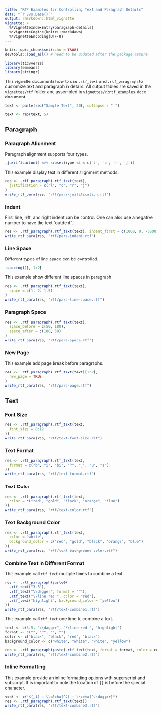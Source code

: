 ```yaml
---
title: "RTF Examples for Controlling Text and Paragraph Details"
date: "`r Sys.Date()`"
output: rmarkdown::html_vignette
vignette: >
  %\VignetteIndexEntry{paragraph-details}
  %\VignetteEngine{knitr::rmarkdown}
  %\VignetteEncoding{UTF-8}
---
```


```r
knitr::opts_chunk$set(echo = TRUE)
devtools::load_all() # need to be updated after the package mature

library(tidyverse)
library(emmeans)
library(stringr)

```


This vignette documents how to use `.rtf_text` and `.rtf_paragraph` to customize text and paragraph in details. All output tables are saved in the `vignettes/rtf` folder and assembled in `vignettes/r2rtf_examples.docx` document. 


```r
text <- paste(rep("Sample Text", 20), collapse = " ")
```

```r
text <- rep(text, 5)
```

## Paragraph 

### Paragraph Alignment 

Paragraph alignment supports four types. 

```r
.justification() %>% subset(type %in% c("l", "c", "r", "j"))
```

This example display text in different alignment methods.

```r
res <- .rtf_paragraph(.rtf_text(text),
  justification = c("l", "c", "r", "j")
)
write_rtf_para(res, "rtf/para-justification.rtf")
```

### Indent 

First line, left, and right indent can be control. One can also use a negative number to have the text "outdent".

```r
res <- .rtf_paragraph(.rtf_text(text), indent_first = c(1000, 0, -1000), indent_left = c(500, -500), indent_right = 500)
write_rtf_para(res, "rtf/para-indent.rtf")
```


### Line Space

Different types of line space can be controlled.

```r
.spacing()[, 1:2]
```

This example show different line spaces in paragraph. 

```r
res <- .rtf_paragraph(.rtf_text(text),
  space = c(1, 2, 1.5)
)
write_rtf_para(res, "rtf/para-line-space.rtf")
```

### Paragraph Space

```r
res <- .rtf_paragraph(.rtf_text(text),
  space_before = c(50, 180),
  space_after = c(180, 50)
)
write_rtf_para(res, "rtf/para-space.rtf")
```


### New Page

This example add page break before paragraphs. 
```r
res <- .rtf_paragraph(.rtf_text(text)[1:2],
  new_page = TRUE
)
write_rtf_para(res, "rtf/para-page.rtf")
```

## Text

### Font Size
```r
res <- .rtf_paragraph(.rtf_text(text,
  font_size = 8:12
))
write_rtf_para(res, "rtf/text-font-size.rtf")
```

### Text Format
```r
res <- .rtf_paragraph(.rtf_text(text,
  format = c("b", "i", "bi", "^", "_", "u", "s")
))
write_rtf_para(res, "rtf/text-format.rtf")
```

### Text Color
```r
res <- .rtf_paragraph(.rtf_text(text,
  color = c("red", "gold", "black", "orange", "blue")
))
write_rtf_para(res, "rtf/text-color.rtf")
```

### Text Background Color
```r
res <- .rtf_paragraph(.rtf_text(text,
  color = "white",
  background_color = c("red", "gold", "black", "orange", "blue")
))
write_rtf_para(res, "rtf/text-background-color.rtf")
```


### Combine Text in Different Format

This example call `rtf_text` multiple times to combine a text.
```r
res <- .rtf_paragraph(paste0(
  .rtf_text("3.5"),
  .rtf_text("\\dagger", format = "^"),
  .rtf_text("\\line red ", color = "red"),
  .rtf_text("highlight", background_color = "yellow")
))
write_rtf_para(res, "rtf/text-combine1.rtf")
```

This example call `rtf_text` one time to combine a text.
```r
text <- c(3.5, "\\dagger", "\\line red ", "highlight")
format <- c("", "^", "", "")
color <- c("black", "black", "red", "black")
background_color <- c("white", "white", "white", "yellow")

res <- .rtf_paragraph(paste(.rtf_text(text, format = format, color = color, background_color = background_color), collapse = ""))
write_rtf_para(res, "rtf/text-combine2.rtf")
```

### Inline Formatting
This example provide an inline formatting options with superscript and subscript. It is important to note the location of `{}` is before the special character.

```r
text <- c("X{_1} = \\alpha{^2} + \\beta{^\\dagger}")
res <- .rtf_paragraph(.rtf_text(text))
write_rtf_para(res, "rtf/text-combine3.rtf")
```


